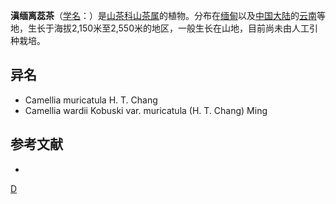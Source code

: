 {{Speciesbox 
| taxon = Camellia wardii
| authority = Kobuski
}}

'''滇缅离蕊茶'''（[[学名|学名]]：{{lang|la|''Camellia wardii''}}）是[[山茶科|山茶科]][[山茶属|山茶属]]的植物。分布在[[缅甸|缅甸]]以及[[中国大陆|中国大陆]]的[[云南|云南]]等地，生长于海拔2,150米至2,550米的地区，一般生长在山地，目前尚未由人工引种栽培。

== 异名 ==
* Camellia muricatula H. T. Chang
* Camellia wardii Kobuski var. muricatula (H. T. Chang) Ming

== 参考文献 ==
<div class="references-small">
* {{cite web| url =http://www.bioinfo.cn/db05/KmzwSpecies.php?action=view&id=22274| title =滇缅离蕊茶| work =《中国高等植物数据库全库》| publisher =中国科学院微生物研究所| author =昆明植物研究所| accessdate =2009-02-25| deadurl =yes| archiveurl =https://web.archive.org/web/20160305074547/http://www.bioinfo.cn/db05/KmzwSpecies.php?action=view&id=22274| archivedate =2016-03-05}}
</div>
{{Taxonbar|from=Q15231350}}

[[Category:山茶属|D]]


{{植物小作品}}